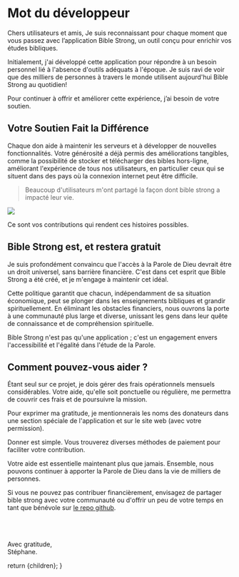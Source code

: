 
# Mot du développeur



Chers utilisateurs et amis,
Je suis reconnaissant pour chaque moment que vous passez avec l’application Bible Strong, un outil conçu pour enrichir vos études bibliques. 

Initialement, j'ai développé cette application pour répondre à un besoin personnel lié à l'absence d'outils adéquats à l'époque. Je suis ravi de voir que des milliers de personnes à travers le monde utilisent aujourd'hui Bible Strong au quotidien!

Pour continuer à offrir et améliorer cette expérience, j’ai besoin de votre soutien.

## Votre Soutien Fait la Différence

Chaque don aide à maintenir les serveurs et à développer de nouvelles fonctionnalités. Votre générosité a déjà permis des améliorations tangibles, comme la possibilité de stocker et télécharger des bibles hors-ligne, améliorant l'expérience de tous nos utilisateurs, en particulier ceux qui se situent dans des pays où la connexion internet peut être difficile.

> Beaucoup d'utilisateurs m'ont partagé la façon dont bible strong a impacté leur vie.

![](/images/reviews.png)

Ce sont vos contributions qui rendent ces histoires possibles.

## Bible Strong est, et restera gratuit

Je suis profondément convaincu que l'accès à la Parole de Dieu devrait être un droit universel, sans barrière financière. C'est dans cet esprit que Bible Strong a été créé, et je m'engage à maintenir cet idéal. 

Cette politique garantit que chacun, indépendamment de sa situation économique, peut se plonger dans les enseignements bibliques et grandir spirituellement. En éliminant les obstacles financiers, nous ouvrons la porte à une communauté plus large et diverse, unissant les gens dans leur quête de connaissance et de compréhension spirituelle.

Bible Strong n'est pas qu'une application ; c'est un engagement envers l'accessibilité et l'égalité dans l'étude de la Parole.

## Comment pouvez-vous aider ?

Étant seul sur ce projet, je dois gérer des frais opérationnels mensuels considérables. 
Votre aide, qu'elle soit ponctuelle ou régulière, me permettra de couvrir ces frais et de poursuivre la mission.

Pour exprimer ma gratitude, je mentionnerais les noms des donateurs dans une section spéciale de l'application et sur le site web (avec votre permission).

Donner est simple. Vous trouverez diverses méthodes de paiement pour faciliter votre contribution.

Votre aide est essentielle maintenant plus que jamais. Ensemble, nous pouvons continuer à apporter la Parole de Dieu dans la vie de milliers de personnes.

Si vous ne pouvez pas contribuer financièrement, envisagez de partager bible strong avec votre communauté ou d'offrir un peu de votre temps en tant que bénévole sur [le repo github](https://github.com/smontlouis/bible-strong).

<br/><br/><br/>
Avec gratitude,<br/>
Stéphane.


 
  return <GiveLayout>{children}</GiveLayout>;
}



